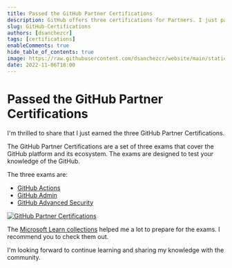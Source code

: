 ```yaml
---
title: Passed the GitHub Partner Certifications
description: GitHub offers three certifications for Partners. I just passed the three exams to pass these certifications.
slug: GitHub-Certifications
authors: [dsanchezcr]
tags: [certifications]
enableComments: true
hide_table_of_contents: true
image: https://raw.githubusercontent.com/dsanchezcr/website/main/static/img/GH-Certs.png
date: 2022-11-06T18:00
---
```

# Passed the GitHub Partner Certifications

I'm thrilled to share that I just earned the three GitHub Partner Certifications.

<!--truncate-->

The GitHub Partner Certifications are a set of three exams that cover the GitHub platform and its ecosystem. The exams are designed to test your knowledge of the GitHub. 

The three exams are:
- [GitHub Actions](https://credly.com/badges/e8a1a5a0-f95c-4bfd-b6cb-81ea1231153f)
- [GitHub Admin](https://credly.com/badges/79b12418-8217-4c7b-a1a0-ad6f6cf407df)
- [GitHub Advanced Security](https://credly.com/badges/b32ce8d3-d9e1-423c-8d1a-958901f3d798)

[![GitHub Partner Certifications](../static/img/GH-Certs.png)](https://learn.microsoft.com/training/github?WT.mc_id=DT-MVP-5005361)

The [Microsoft Learn collections](https://learn.microsoft.com/training/github?WT.mc_id=DT-MVP-5005361) helped me a lot to prepare for the exams. I recommend you to check them out.

I'm looking forward to continue learning and sharing my knowledge with the community.